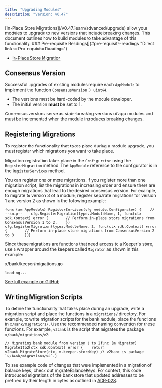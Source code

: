 ```yaml
---
title: "Upgrading Modules"
description: "Version: v0.47"
---
```


<Note>
  [In-Place Store Migrations](/v0.47/learn/advanced/upgrade) allow your modules to upgrade to new versions that include breaking changes. This document outlines how to build modules to take advantage of this functionality.
</Note>

<Note>
  ### Pre-requisite Readings[​](#pre-requisite-readings "Direct link to Pre-requisite Readings")

  * [In-Place Store Migration](/v0.47/learn/advanced/upgrade)
</Note>

## Consensus Version[​](#consensus-version "Direct link to Consensus Version")

Successful upgrades of existing modules require each `AppModule` to implement the function `ConsensusVersion() uint64`.

* The versions must be hard-coded by the module developer.
* The initial version **must** be set to 1.

Consensus versions serve as state-breaking versions of app modules and must be incremented when the module introduces breaking changes.

## Registering Migrations[​](#registering-migrations "Direct link to Registering Migrations")

To register the functionality that takes place during a module upgrade, you must register which migrations you want to take place.

Migration registration takes place in the `Configurator` using the `RegisterMigration` method. The `AppModule` reference to the configurator is in the `RegisterServices` method.

You can register one or more migrations. If you register more than one migration script, list the migrations in increasing order and ensure there are enough migrations that lead to the desired consensus version. For example, to migrate to version 3 of a module, register separate migrations for version 1 and version 2 as shown in the following example:

```
func (am AppModule) RegisterServices(cfg module.Configurator) {    // --snip--    cfg.RegisterMigration(types.ModuleName, 1, func(ctx sdk.Context) error {        // Perform in-place store migrations from ConsensusVersion 1 to 2.    })     cfg.RegisterMigration(types.ModuleName, 2, func(ctx sdk.Context) error {        // Perform in-place store migrations from ConsensusVersion 2 to 3.    })}
```

Since these migrations are functions that need access to a Keeper's store, use a wrapper around the keepers called `Migrator` as shown in this example:

x/bank/keeper/migrations.go

```
loading...
```

[See full example on GitHub](https://github.com/cosmos/cosmos-sdk/blob/v0.47.0-rc1/x/bank/keeper/migrations.go#L11-L35)

## Writing Migration Scripts[​](#writing-migration-scripts "Direct link to Writing Migration Scripts")

To define the functionality that takes place during an upgrade, write a migration script and place the functions in a `migrations/` directory. For example, to write migration scripts for the bank module, place the functions in `x/bank/migrations/`. Use the recommended naming convention for these functions. For example, `v2bank` is the script that migrates the package `x/bank/migrations/v2`:

```
// Migrating bank module from version 1 to 2func (m Migrator) Migrate1to2(ctx sdk.Context) error {    return v2bank.MigrateStore(ctx, m.keeper.storeKey) // v2bank is package `x/bank/migrations/v2`.}
```

To see example code of changes that were implemented in a migration of balance keys, check out [migrateBalanceKeys](https://github.com/cosmos/cosmos-sdk/blob/v0.47.0-rc1/x/bank/migrations/v2/store.go#L52-L73). For context, this code introduced migrations of the bank store that updated addresses to be prefixed by their length in bytes as outlined in [ADR-028](/v0.47/build/architecture/adr-028-public-key-addresses).
